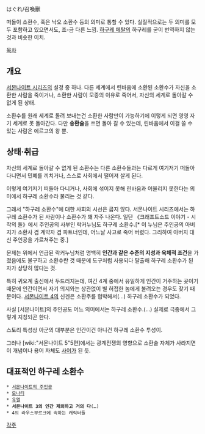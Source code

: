 はぐれ/召喚獸

떠돌이 소환수, 혹은 낙오 소환수 등의 의미로 통할 수 있다.
실질적으로는 두 의미를 모두 포함하고 있으면서도, 조-금 다른 느낌.
[[하구레 메탈]]의 하구레를 굳이 번역하지 않는 것과 비슷한 이치.

[[목차]]
== 개요 ==
[[서몬나이트 시리즈]]의 설정 중 하나. 다른 세계에서 린바움에 소환된 소환수가 자신을 소환한 사람을 죽이거나, 소환한 사람이 모종의 이유로 죽어서, 자신의 세계로 돌아갈 수 없게 된 상태.

소환수를 원래 세계로 돌려 보내는건 소환한 사람만이 가능하기에 이렇게 되면 영영 자기 세계로 못 돌아간다. 다만 '''송환술'''을 쓰면 돌아 갈 수 있는데, 린바움에서 이걸 쓸 수 있는 사람은 에르고의 왕 뿐.
== 상태·취급 ==
자신의 세계로 돌아갈 수 없게 된 소환수는 다른 소환수들과는 다르게 여기저기 떠돌아 다니면서 민폐를 끼치거나, 스스로 사회에서 떨어져 살게 된다.

이렇게 여기저기 떠돌아 다니거나, 사회에 섞이지 못해 린바움과 어울리지 못한다는 의미에서 하구레 소환수라 불리는 것 같다.

그래서 "하구레 소환수"에 대한 사회의 시선은 곱지 않다. 서몬나이트 시리즈에서는 하구레 소환수가 된 사람이나 소환수가 꽤 자주 나온다. 일단 《크래프트소드 이야기 - 시작의 돌》에서 주인공의 사부인 락커누님도 하구레 소환수.[* 이 누님은 주인공의 아버지가 소환사 겸 계약자 겸 파트너인데, 어느날 사고로 죽어 버렸다. 그리하여 아버지 대신 주인공을 가르쳐주는 중.]

문제는 위에서 언급된 락커누님처럼 명백히 '''인간과 같은 수준의 지성과 육체적 조건'''을 가졌음에도 불구하고 소환수란 것 때문에 도구처럼 사용되다 탈출해 하구레 소환수가 된 자가 상당히 많다는 것.

특히 귀요계 출신에서 두드러지는데, 여긴 4계 중에서 유일하게 인간이 거주하는 곳이기 때문에 인간이면서 자기 의지와는 상관없이 별 허접한 놈에게 불려오는 경우도 잦기 때문이다. [[서몬나이트 4]]의 신겐은 소환주를 협박해서(…) 하구레 소환수가 되었다.

사실 [서몬나이트]의 주인공도 어느 의미에서는 하구레 소환수.(…) 실제로 극중에서 그렇게 지칭되곤 한다.

스토리 특성상 아군의 대부분은 인간이건 아니건 하구레 소환수 투성이.

그러나 [wiki:"서몬나이트 5"5편]에서는 광계전쟁의 영향으로 소환술 자체가 사라지면이 개념이나 용어 자체도 [[사어]]가 된 듯.
== 대표적인 하구레 소환수 ==
 * [[서몬나이트의 주인공]]
 * [[모나티]]
 * [[유엘]]
 * '''서몬나이트 3의 인간 제외하고 거의 다'''(…)
 * 4의 라우스부르크에 속하는 캐릭터들
[[각주]]
